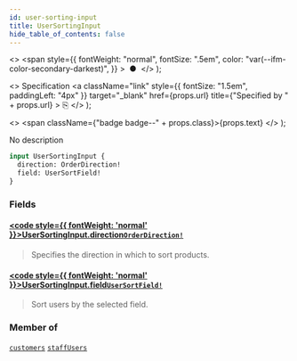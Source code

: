 ```yaml
---
id: user-sorting-input
title: UserSortingInput
hide_table_of_contents: false
---
```


  <>
    <span
      style={{
        fontWeight: "normal",
        fontSize: ".5em",
        color: "var(--ifm-color-secondary-darkest)",
      }}
    >
      &nbsp;●&nbsp;
    </span>
  </>
);

  <>
    Specification
    <a
      className="link"
      style={{ fontSize: "1.5em", paddingLeft: "4px" }}
      target="\_blank"
      href={props.url}
      title={"Specified by " + props.url}
    >
      ⎘
    </a>
  </>
);

  <>
    <span className={"badge badge--" + props.class}>{props.text}</span>
  </>
);

No description

```graphql
input UserSortingInput {
  direction: OrderDirection!
  field: UserSortField!
}
```

### Fields

#### [<code style={{ fontWeight: 'normal' }}>UserSortingInput.<b>direction</b></code>](#)<Bullet />[`OrderDirection!`](../../../api-reference/miscellaneous/enums/order-direction) <Badge class="secondary" text="non-null"/> <Badge class="secondary" text="enum"/>

> Specifies the direction in which to sort products.

#### [<code style={{ fontWeight: 'normal' }}>UserSortingInput.<b>field</b></code>](#)<Bullet />[`UserSortField!`](../../../api-reference/users/enums/user-sort-field) <Badge class="secondary" text="non-null"/> <Badge class="secondary" text="enum"/>

> Sort users by the selected field.

### Member of

[`customers`](../../../api-reference/users/queries/customers) <Badge class="secondary" text="query"/><Bullet />[`staffUsers`](../../../api-reference/users/queries/staff-users) <Badge class="secondary" text="query"/>
